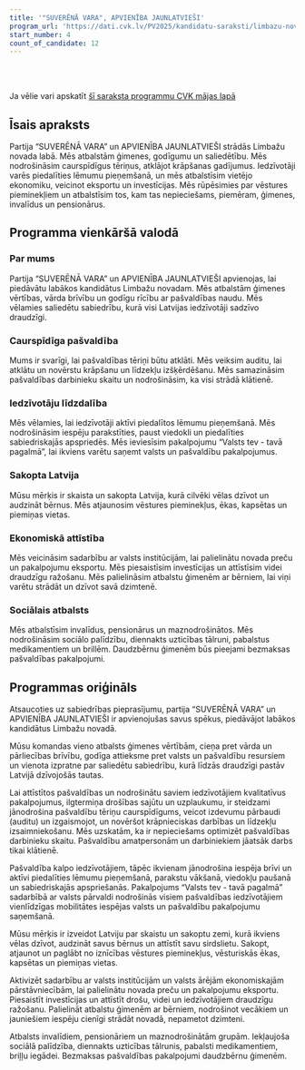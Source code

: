 ```yaml
---
title: '"SUVERĒNĀ VARA", APVIENĪBA JAUNLATVIEŠI'
program_url: 'https://dati.cvk.lv/PV2025/kandidatu-saraksti/limbazu-novads/suverena-vara-apvieniba-jaunlatviesi'
start_number: 4
count_of_candidate: 12
---
```



<Badge text="Ģimenes vērtības" variant="note" size="small" /> <Badge text="Pašvaldības caurspīdīgums" variant="note" size="small" /> <Badge text="Iedzīvotāju līdzdalība" variant="note" size="small" /> <Badge text="Vēstures pieminekļu saglabāšana" variant="note" size="small" /> <Badge text="Atbalsts iedzīvotāju grupām" variant="note" size="small" />

<br/><br/> 

<Card title='Šis ir mākslīga intelekta ģenerēts apraksts' icon='starlight'>
    Ja vēlie vari apskatīt <a href={frontmatter.program_url} target='_blank'>šī saraksta programmu CVK mājas lapā</a>
    </Card>

## Īsais apraksts

Partija “SUVERĒNĀ VARA” un APVIENĪBA JAUNLATVIEŠI strādās Limbažu novada labā. Mēs atbalstām ģimenes, godīgumu un saliedētību.
Mēs nodrošināsim caurspīdīgus tēriņus, atklājot krāpšanas gadījumus. Iedzīvotāji varēs piedalīties lēmumu pieņemšanā, un mēs atbalstīsim vietējo ekonomiku, veicinot eksportu un investīcijas.
Mēs rūpēsimies par vēstures pieminekļiem un atbalstīsim tos, kam tas nepieciešams, piemēram, ģimenes, invalīdus un pensionārus.

## Programma vienkāršā valodā

### Par mums
Partija “SUVERĒNĀ VARA” un APVIENĪBA JAUNLATVIEŠI apvienojas, lai piedāvātu labākos kandidātus Limbažu novadam.
Mēs atbalstām ģimenes vērtības, vārda brīvību un godīgu rīcību ar pašvaldības naudu. Mēs vēlamies saliedētu sabiedrību, kurā visi Latvijas iedzīvotāji sadzīvo draudzīgi.

### Caurspīdīga pašvaldība
Mums ir svarīgi, lai pašvaldības tēriņi būtu atklāti. Mēs veiksim auditu, lai atklātu un novērstu krāpšanu un līdzekļu izšķērdēšanu. Mēs samazināsim pašvaldības darbinieku skaitu un nodrošināsim, ka visi strādā klātienē.

### Iedzīvotāju līdzdalība
Mēs vēlamies, lai iedzīvotāji aktīvi piedalītos lēmumu pieņemšanā. Mēs nodrošināsim iespēju parakstīties, paust viedokli un piedalīties sabiedriskajās apspriedēs. Mēs ieviesīsim pakalpojumu “Valsts tev - tavā pagalmā”, lai ikviens varētu saņemt valsts un pašvaldību pakalpojumus.

### Sakopta Latvija
Mūsu mērķis ir skaista un sakopta Latvija, kurā cilvēki vēlas dzīvot un audzināt bērnus. Mēs atjaunosim vēstures pieminekļus, ēkas, kapsētas un piemiņas vietas.

### Ekonomiskā attīstība
Mēs veicināsim sadarbību ar valsts institūcijām, lai palielinātu novada preču un pakalpojumu eksportu. Mēs piesaistīsim investīcijas un attīstīsim videi draudzīgu ražošanu. Mēs palielināsim atbalstu ģimenēm ar bērniem, lai viņi varētu strādāt un dzīvot savā dzimtenē.

### Sociālais atbalsts
Mēs atbalstīsim invalīdus, pensionārus un maznodrošinātos. Mēs nodrošināsim sociālo palīdzību, diennakts uzticības tālruni, pabalstus medikamentiem un brillēm. Daudzbērnu ģimenēm būs pieejami bezmaksas pašvaldības pakalpojumi.

## Programmas oriģināls

Atsaucoties uz sabiedrības pieprasījumu, partija “SUVERĒNĀ VARA” un APVIENĪBA JAUNLATVIEŠI ir apvienojušas savus spēkus, piedāvājot labākos kandidātus Limbažu novadā.

Mūsu komandas vieno atbalsts ģimenes vērtībām, cieņa pret vārda un pārliecības brīvību, godīga attieksme pret valsts un pašvaldību resursiem un vienota izpratne par saliedētu sabiedrību, kurā līdzās draudzīgi pastāv Latvijā dzīvojošās tautas.

Lai attīstītos pašvaldības un nodrošinātu saviem iedzīvotājiem kvalitatīvus pakalpojumus, ilgtermiņa drošības sajūtu un uzplaukumu, ir steidzami jānodrošina pašvaldību tēriņu caurspīdīgums, veicot izdevumu pārbaudi (auditu) un izgaismojot, un novēršot krāpnieciskas darbības un līdzekļu izsaimniekošanu. Mēs uzskatām, ka ir nepieciešams optimizēt pašvaldības darbinieku skaitu. Pašvaldību amatpersonām un darbiniekiem jāatsāk darbs tikai klātienē.

Pašvaldība kalpo iedzīvotājiem, tāpēc ikvienam jānodrošina iespēja brīvi un aktīvi piedalīties lēmumu pieņemšanā, parakstu vākšanā, viedokļu paušanā un sabiedriskajās apspriešanās. Pakalpojums “Valsts tev - tavā pagalmā” sadarbībā ar valsts pārvaldi nodrošinās visiem pašvaldības iedzīvotājiem vienlīdzīgas mobilitātes iespējas valsts un pašvaldību pakalpojumu saņemšanā.

Mūsu mērķis ir izveidot Latviju par skaistu un sakoptu zemi, kurā ikviens vēlas dzīvot, audzināt savus bērnus un attīstīt savu sirdslietu. Sakopt, atjaunot un paglābt no iznīcības vēstures pieminekļus, vēsturiskās ēkas, kapsētas un piemiņas vietas.

Aktivizēt sadarbību ar valsts institūcijām un valsts ārējām ekonomiskajām pārstāvniecībām, lai palielinātu novada preču un pakalpojumu eksportu. Piesaistīt investīcijas un attīstīt drošu, videi un iedzīvotājiem draudzīgu ražošanu. Palielināt atbalstu ģimenēm ar bērniem, nodrošinot vecākiem un jauniešiem iespēju cienīgi strādāt novadā, nepametot dzimteni.

Atbalsts invalīdiem, pensionāriem un maznodrošinātām grupām. Iekļaujoša sociālā palīdzība, diennakts uzticības tālrunis, pabalsti medikamentiem, briļļu iegādei. Bezmaksas pašvaldības pakalpojumi daudzbērnu ģimenēm.
